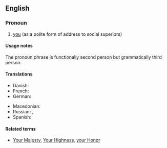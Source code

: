 {{also|your Grace}}
==English==

===Pronoun===
{{head|en|pronoun|plural|your graces}}

# {{lb|en|formal|obsolete}} [[you]] (as a polite form of address to social superiors)

====Usage notes====
The pronoun phrase {{m|en||your grace}} is functionally second person but grammatically third person.

====Translations====
{{trans-top|you}}
* Danish: {{t|da|din nåde}}
* French: {{t+|fr|Votre Grâce|f}}
* German: {{t|de|Euer Gnaden}}
{{trans-mid}}
* Macedonian: {{t|mk|Ваша Милост|tr=Váša Mílost|sc=Cyrl}}
* Russian: {{t|ru|Ва́ша Ми́лость}}, {{t|ru|Ва́ша Све́тлость}}
* Spanish: {{t+|es|vuestra merced}}
{{trans-bottom}}

====Related terms====
* {{qualifier|formal pronoun phrases used for second person}} [[Your Majesty]], [[Your Highness]], [[your Honor]]